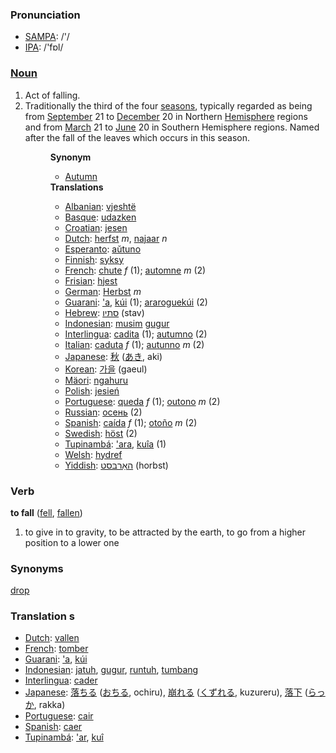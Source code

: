 === Pronunciation ===
*[[w:SAMPA|SAMPA]]: /'/
*[[w:IPA|IPA]]: /'fɒl/

===[[Noun]]===
# Act of falling.
# Traditionally the third of the four [[season]]s, typically regarded as being from [[September]] 21 to [[December]] 20 in Northern [[Hemisphere]] regions and from [[March]] 21 to [[June]] 20 in Southern Hemisphere regions. Named after the fall of the leaves which occurs in this season.
#:'''Synonym'''
#:*[[Autumn]]
#:'''Translations'''
#:*[[Albanian]]: [[vjeshtë]]
#:*[[Basque]]: [[udazken]]
#:*[[Croatian]]: [[jesen]]
#:*[[Dutch]]: [[herfst]] ''m'', [[najaar]] ''n''
#:*[[Esperanto]]: [[aŭtuno]]
#:*[[Finnish]]: [[syksy]]
#:*[[French]]: [[chute]] ''f'' (1); [[automne]] ''m'' (2)
#:*[[Frisian]]: [[hjest]]
#:*[[German]]: [[Herbst]] ''m''
#:*[[Guarani]]: [['a]], [[kúi]] (1); [[araroguekúi]] (2)
#:*[[Hebrew]]: [[סתיו]] (stav)
#:*[[Indonesian]]: [[musim]] [[gugur]]
#:*[[Interlingua]]: [[cadita]] (1); [[autumno]] (2)
#:*[[Italian]]: [[caduta]] ''f'' (1); [[autunno]] ''m'' (2)
#:*[[Japanese]]: [[秋]] ([[あき]], aki)
#:*[[Korean]]: [[가을]] (gaeul)
#:*[[Mäori]]: [[ngahuru]]
#:*[[Polish]]: [[jesień]]
#:*[[Portuguese]]: [[queda]] ''f'' (1); [[outono]] ''m'' (2)
#:*[[Russian]]: [[осень]] (2)
#:*[[Spanish]]: [[caída]] ''f'' (1); [[otoño]] ''m'' (2)
#:*[[Swedish]]: [[höst]] (2)
#:*[[Tupinambá]]: [['ara]], [[kuîa]] (1)
#:*[[Welsh]]: [[hydref]]
#:*[[Yiddish]]: [[האַרבּסט]] (horbst)

=== Verb ===

'''to fall''' ([[fell]], [[fallen]])

#to give in to gravity, to be attracted by the earth, to go from a higher position to a lower one

=== Synonyms ===
[[drop]]

=== Translation s===
*[[Dutch]]: [[vallen]]
*[[French]]: [[tomber]]
*[[Guarani]]: [['a]], [[kúi]]
*[[Indonesian]]: [[jatuh]], [[gugur]], [[runtuh]], [[tumbang]]
*[[Interlingua]]: [[cader]]
*[[Japanese]]: [[落ちる]] ([[おちる]], ochiru), [[崩れる]] ([[くずれる]], kuzureru), [[落下]] ([[らっか]], rakka)
*[[Portuguese]]: [[cair]]
*[[Spanish]]: [[caer]]
*[[Tupinambá]]: [['ar]], [[kuî]]